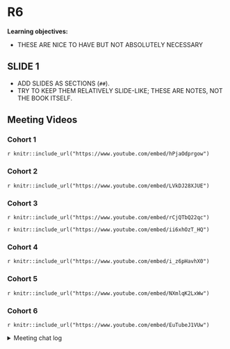 # R6

**Learning objectives:**

- THESE ARE NICE TO HAVE BUT NOT ABSOLUTELY NECESSARY

## SLIDE 1

- ADD SLIDES AS SECTIONS (`##`).
- TRY TO KEEP THEM RELATIVELY SLIDE-LIKE; THESE ARE NOTES, NOT THE BOOK ITSELF.

## Meeting Videos

### Cohort 1

`r knitr::include_url("https://www.youtube.com/embed/hPjaOdprgow")`

### Cohort 2

`r knitr::include_url("https://www.youtube.com/embed/LVkDJ28XJUE")`

### Cohort 3

`r knitr::include_url("https://www.youtube.com/embed/rCjQTbQ22qc")`

`r knitr::include_url("https://www.youtube.com/embed/ii6xhOzT_HQ")`

### Cohort 4

`r knitr::include_url("https://www.youtube.com/embed/i_z6pHavhX0")`

### Cohort 5

`r knitr::include_url("https://www.youtube.com/embed/NXmlqK2LxWw")`

### Cohort 6

`r knitr::include_url("https://www.youtube.com/embed/EuTubeJ1VUw")`

<details>
<summary> Meeting chat log </summary>

```
00:11:34	Trevin:	https://engineering-shiny.org/common-app-caveats.html?q=R6#using-r6-as-data-storage
00:39:36	Federica Gazzelloni:	new R7: https://rconsortium.github.io/OOP-WG/
00:40:04	Federica Gazzelloni:	R7 designed to be a successor to S3 and S4
00:40:40	Federica Gazzelloni:	R6: https://r6.r-lib.org/articles/Introduction.html
00:52:44	Trevin:	https://advanced-r-solutions.rbind.io/r6.html#controlling-access
01:00:34	Federica Gazzelloni:	interesting: https://r-craft.org/r-news/object-oriented-programming-oop-in-r-with-r6-the-complete-guide/
01:01:58	Trevin:	https://hadley.shinyapps.io/cran-downloads/
01:02:33	Oluwafemi Oyedele:	Thank you !!!
```
</details>
